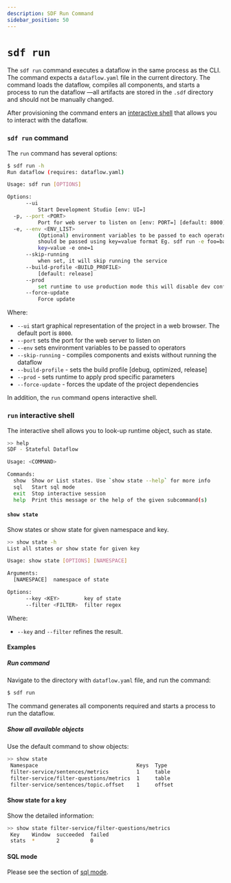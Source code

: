 ```yaml
---
description: SDF Run Command
sidebar_position: 50
---
```


# `sdf run`

The `sdf run` command executes a dataflow in the same process as the CLI.  The command expects a `dataflow.yaml` file in the current directory.
The command loads the dataflow, compiles all components, and starts a process to run the dataflow —all artifacts are stored in the `.sdf` directory and should not be manually changed.

After provisioning the command enters an [interactive shell] that allows you to interact with the dataflow.

[interactive shell]: #run-interactive-shell

### `sdf run` command

The `run` command has several options:

```bash copy="fl"
$ sdf run -h
Run dataflow (requires: dataflow.yaml)

Usage: sdf run [OPTIONS]

Options:
      --ui
          Start Development Studio [env: UI=]
  -p, --port <PORT>
          Port for web server to listen on [env: PORT=] [default: 8000]
  -e, --env <ENV_LIST>
          (Optional) environment variables to be passed to each operator They
          should be passed using key=value format Eg. sdf run -e foo=bar -e
          key=value -e one=1
      --skip-running
          when set, it will skip running the service
      --build-profile <BUILD_PROFILE>
          [default: release]
      --prod
          set runtime to use production mode this will disable dev configurations [env: PROD=]
      --force-update
          Force update
```

Where:
* `--ui` start graphical representation of the project in a web browser. The default port is `8000`.
* `--port` sets the port for the web server to listen on
* `--env` sets environment variables to be passed to operators
* `--skip-running` - compiles components and exists without running the dataflow
* `--build-profile` - sets the build profile [debug, optimized, release]
* `--prod` - sets runtime to apply prod specific parameters
* `--force-update` - forces the update of the project dependencies

In addition, the `run` command opens interactive shell.


### `run` interactive shell

The interactive shell allows you to look-up runtime object, such as state.

```bash copy="fl"
>> help
SDF - Stateful Dataflow

Usage: <COMMAND>

Commands:
  show  Show or List states. Use `show state --help` for more info
  sql   Start sql mode
  exit  Stop interactive session
  help  Print this message or the help of the given subcommand(s)
```

#### `show state`

Show states or show state for given namespace and key.

```bash copy="fl"
>> show state -h
List all states or show state for given key

Usage: show state [OPTIONS] [NAMESPACE]

Arguments:
  [NAMESPACE]  namespace of state

Options:
      --key <KEY>        key of state
      --filter <FILTER>  filter regex
```

Where:
* `--key` and `--filter` refines the result.

#### Examples

##### Run command

Navigate to the directory with `dataflow.yaml` file, and run the command:

```bash
$ sdf run
```

The command generates all components required and starts a process to run the dataflow.


##### Show all available objects

Use the default command to show objects:

```bash copy="fl"
>> show state
 Namespace                                Keys  Type
 filter-service/sentences/metrics         1     table
 filter-service/filter-questions/metrics  1     table
 filter-service/sentences/topic.offset    1     offset
```

#### Show state for a key

Show the detailed information:

```bash copy="fl"
>> show state filter-service/filter-questions/metrics
 Key    Window  succeeded  failed
 stats  *       2          0
```

#### SQL mode

Please see the section of [sql mode].

[sql mode]: ./run_sql.mdx